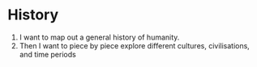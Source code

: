 # History

1. I want to map out a general history of humanity.
2. Then I want to piece by piece explore different cultures, civilisations, and time periods